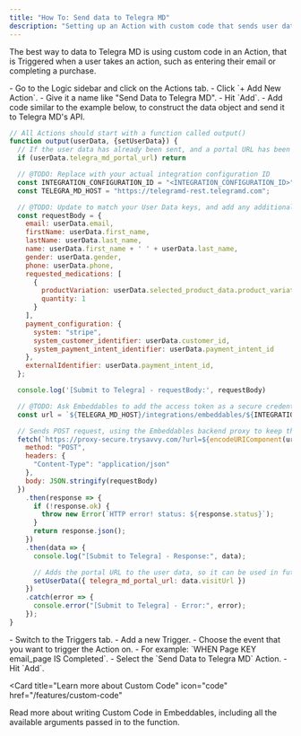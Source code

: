 ```yaml
---
title: "How To: Send data to Telegra MD"
description: "Setting up an Action with custom code that sends user data to Telegra MD's API"
---
```


The best way to data to Telegra MD is using custom code in an Action, that is Triggered when a user takes an action, such as entering their email or completing a purchase.

<Steps>
  <Step title="Create a custom code Action">
    - Go to the Logic sidebar and click on the Actions tab.
    - Click `+ Add New Action`.
    - Give it a name like "Send Data to Telegra MD".
    - Hit `Add`.
  </Step>
  <Step title="Write your custom code">
    - Add code similar to the example below, to construct the data object and send it to Telegra MD's API.

```js
// All Actions should start with a function called output()
function output(userData, {setUserData}) {
  // If the user data has already been sent, and a portal URL has been received, don't resend it
  if (userData.telegra_md_portal_url) return

  // @TODO: Replace with your actual integration configuration ID
  const INTEGRATION_CONFIGURATION_ID = "<INTEGRATION_CONFIGURATION_ID>";
  const TELEGRA_MD_HOST = "https://telegramd-rest.telegramd.com";

  // @TODO: Update to match your User Data keys, and add any additional data you want to send
  const requestBody = {
    email: userData.email,
    firstName: userData.first_name,
    lastName: userData.last_name,
    name: userData.first_name + ' ' + userData.last_name,
    gender: userData.gender,
    phone: userData.phone,
    requested_medications: [
      {
        productVariation: userData.selected_product_data.product_variation,
        quantity: 1
      }
    ],
    payment_configuration: {
      system: "stripe",
      system_customer_identifier: userData.customer_id,
      system_payment_intent_identifier: userData.payment_intent_id
    },
    externalIdentifier: userData.payment_intent_id,
  };

  console.log('[Submit to Telegra] - requestBody:', requestBody)

  // @TODO: Ask Embeddables to add the access token as a secure credential, that can be accessed by {{company---telegra---access_token}} (replace 'company' with your company name)
  const url = `${TELEGRA_MD_HOST}/integrations/embeddables/${INTEGRATION_CONFIGURATION_ID}/visit/initiate?access_token={{company---telegra---access_token}}`;

  // Sends POST request, using the Embeddables backend proxy to keep the access token secure
  fetch(`https://proxy-secure.trysavvy.com/?url=${encodeURIComponent(url)}`, {
    method: "POST",
    headers: {
      "Content-Type": "application/json"
    },
    body: JSON.stringify(requestBody)
  })
    .then(response => {
      if (!response.ok) {
        throw new Error(`HTTP error! status: ${response.status}`);
      }
      return response.json();
    })
    .then(data => {
      console.log("[Submit to Telegra] - Response:", data);

      // Adds the portal URL to the user data, so it can be used in future Actions
      setUserData({ telegra_md_portal_url: data.visitUrl })
    })
    .catch(error => {
      console.error("[Submit to Telegra] - Error:", error);
    });
}
```

  </Step>
  <Step title="Add a Trigger for the relevant user event">
    - Switch to the Triggers tab.
    - Add a new Trigger.
    - Choose the event that you want to trigger the Action on.
      - For example: `WHEN Page KEY email_page IS Completed`.
    - Select the `Send Data to Telegra MD` Action.
    - Hit `Add`.
  </Step>

</Steps>

<Card
  title="Learn more about Custom Code"
  icon="code"
  href="/features/custom-code"
>
  Read more about writing Custom Code in Embeddables, including all the
  available arguments passed in to the function.
</Card>
